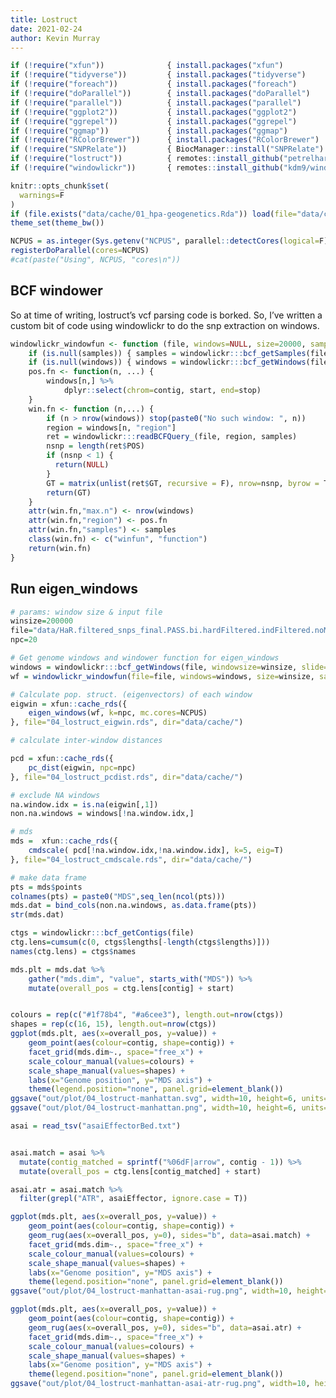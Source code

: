 ```yaml
---
title: Lostruct
date: 2021-02-24
author: Kevin Murray
---
```



```r
if (!require("xfun"))              { install.packages("xfun")                                   ; require("xfun")               }
if (!require("tidyverse"))         { install.packages("tidyverse")                              ; require("tidyverse")          }
if (!require("foreach"))           { install.packages("foreach")                                ; require("foreach")            }
if (!require("doParallel"))        { install.packages("doParallel")                             ; require("doParallel")         }
if (!require("parallel"))          { install.packages("parallel")                               ; require("parallel")           }
if (!require("ggplot2"))           { install.packages("ggplot2")                                ; require("ggplot2")            }
if (!require("ggrepel"))           { install.packages("ggrepel")                                ; require("ggrepel")            }
if (!require("ggmap"))             { install.packages("ggmap")                                  ; require("ggmap")              }
if (!require("RColorBrewer"))      { install.packages("RColorBrewer")                           ; require("RColorBrewer")       }
if (!require("SNPRelate"))         { BiocManager::install("SNPRelate")                          ; require("SNPRelate")          }
if (!require("lostruct"))          { remotes::install_github("petrelharp/local_pca/lostruct")   ; require("lostruct")           }
if (!require("windowlickr"))       { remotes::install_github("kdm9/windowlickr")                ; require("windowlickr")        }

knitr::opts_chunk$set(
  warnings=F
)
if (file.exists("data/cache/01_hpa-geogenetics.Rda")) load(file="data/cache/01_hpa-geogenetics.Rda")
theme_set(theme_bw())

NCPUS = as.integer(Sys.getenv("NCPUS", parallel::detectCores(logical=F)))
registerDoParallel(cores=NCPUS)
#cat(paste("Using", NCPUS, "cores\n"))
```

## BCF windower

So at time of writing, lostruct's vcf parsing code is borked. So, I've written a custom bit of code using windowlickr to do the snp extraction on windows.

```r
windowlickr_windowfun <- function (file, windows=NULL, size=20000, samples=NULL, ...) {
    if (is.null(samples)) { samples = windowlickr:::bcf_getSamples(file) }
    if (is.null(windows)) { windows = windowlickr:::bcf_getWindows(file, windowsize=size, slide=size)}
    pos.fn <- function(n, ...) {
        windows[n,] %>%
            dplyr::select(chrom=contig, start, end=stop)
    }
    win.fn <- function (n,...) {
        if (n > nrow(windows)) stop(paste0("No such window: ", n))
        region = windows[n, "region"]
        ret = windowlickr:::readBCFQuery_(file, region, samples)
        nsnp = length(ret$POS)
        if (nsnp < 1) {
          return(NULL)
        }
        GT = matrix(unlist(ret$GT, recursive = F), nrow=nsnp, byrow = T)
        return(GT)
    }
    attr(win.fn,"max.n") <- nrow(windows)
    attr(win.fn,"region") <- pos.fn
    attr(win.fn,"samples") <- samples
    class(win.fn) <- c("winfun", "function")
    return(win.fn)
}
```

## Run eigen_windows

```r
# params: window size & input file
winsize=200000
file="data/HaR.filtered_snps_final.PASS.bi.hardFiltered.indFiltered.noMit.reheader.bcf"
npc=20

# Get genome windows and windower function for eigen_windows
windows = windowlickr:::bcf_getWindows(file, windowsize=winsize, slide=winsize)
wf = windowlickr_windowfun(file=file, windows=windows, size=winsize, samples=samp.within.eur)

# Calculate pop. struct. (eigenvectors) of each window
eigwin = xfun::cache_rds({
    eigen_windows(wf, k=npc, mc.cores=NCPUS)
}, file="04_lostruct_eigwin.rds", dir="data/cache/")
```


```r
# calculate inter-window distances

pcd = xfun::cache_rds({
    pc_dist(eigwin, npc=npc)
}, file="04_lostruct_pcdist.rds", dir="data/cache/")

# exclude NA windows
na.window.idx = is.na(eigwin[,1])
non.na.windows = windows[!na.window.idx,]

# mds
mds =  xfun::cache_rds({
    cmdscale( pcd[!na.window.idx,!na.window.idx], k=5, eig=T)
}, file="04_lostruct_cmdscale.rds", dir="data/cache/")

# make data frame
pts = mds$points
colnames(pts) = paste0("MDS",seq_len(ncol(pts)))
mds.dat = bind_cols(non.na.windows, as.data.frame(pts))
str(mds.dat)
```

```r
ctgs = windowlickr:::bcf_getContigs(file)
ctg.lens=cumsum(c(0, ctgs$lengths[-length(ctgs$lengths)]))
names(ctg.lens) = ctgs$names

mds.plt = mds.dat %>%
    gather("mds.dim", "value", starts_with("MDS")) %>%
    mutate(overall_pos = ctg.lens[contig] + start)


colours = rep(c("#1f78b4", "#a6cee3"), length.out=nrow(ctgs))
shapes = rep(c(16, 15), length.out=nrow(ctgs))
ggplot(mds.plt, aes(x=overall_pos, y=value)) +
    geom_point(aes(colour=contig, shape=contig)) +
    facet_grid(mds.dim~., space="free_x") +
    scale_colour_manual(values=colours) +
    scale_shape_manual(values=shapes) +
    labs(x="Genome position", y="MDS axis") +
    theme(legend.position="none", panel.grid=element_blank())
ggsave("out/plot/04_lostruct-manhattan.svg", width=10, height=6, units="in")
ggsave("out/plot/04_lostruct-manhattan.png", width=10, height=6, units="in", dpi=600)
```



```r
asai = read_tsv("asaiEffectorBed.txt")


asai.match = asai %>% 
  mutate(contig_matched = sprintf("%06dF|arrow", contig - 1)) %>%
  mutate(overall_pos = ctg.lens[contig_matched] + start)

asai.atr = asai.match %>%
  filter(grepl("ATR", asaiEffector, ignore.case = T))

ggplot(mds.plt, aes(x=overall_pos, y=value)) +
    geom_point(aes(colour=contig, shape=contig)) +
    geom_rug(aes(x=overall_pos, y=0), sides="b", data=asai.match) +
    facet_grid(mds.dim~., space="free_x") +
    scale_colour_manual(values=colours) +
    scale_shape_manual(values=shapes) +
    labs(x="Genome position", y="MDS axis") +
    theme(legend.position="none", panel.grid=element_blank())
ggsave("out/plot/04_lostruct-manhattan-asai-rug.png", width=10, height=6, units="in", dpi=600)

ggplot(mds.plt, aes(x=overall_pos, y=value)) +
    geom_point(aes(colour=contig, shape=contig)) +
    geom_rug(aes(x=overall_pos, y=0), sides="b", data=asai.atr) +
    facet_grid(mds.dim~., space="free_x") +
    scale_colour_manual(values=colours) +
    scale_shape_manual(values=shapes) +
    labs(x="Genome position", y="MDS axis") +
    theme(legend.position="none", panel.grid=element_blank())
ggsave("out/plot/04_lostruct-manhattan-asai-atr-rug.png", width=10, height=6, units="in", dpi=600)
```

